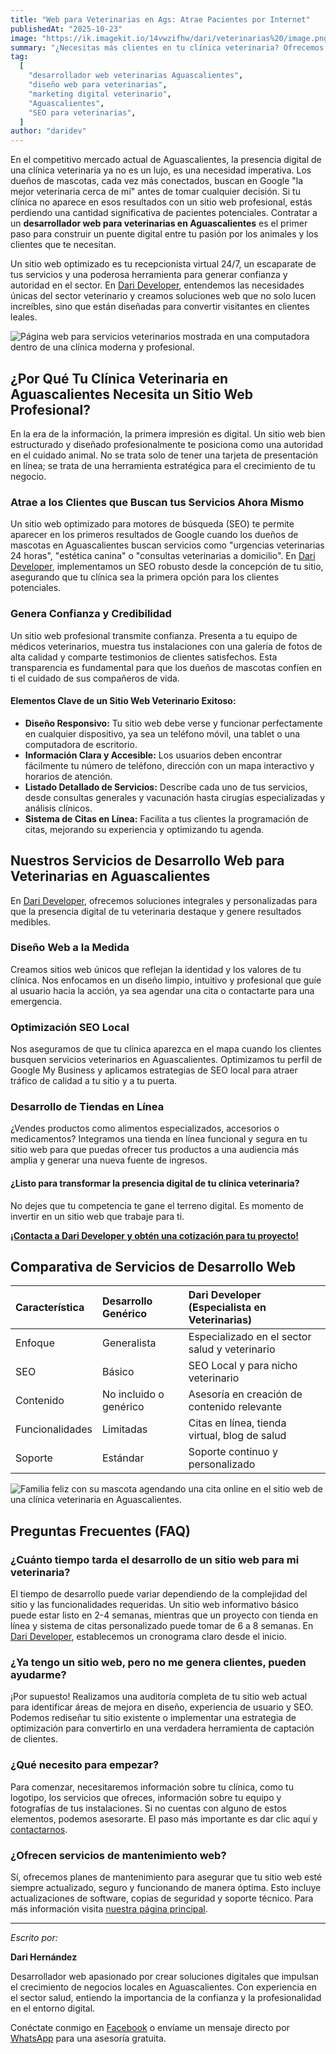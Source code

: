 ```yaml
---
title: "Web para Veterinarias en Ags: Atrae Pacientes por Internet"
publishedAt: "2025-10-23"
image: "https://ik.imagekit.io/14vwzifhw/dari/veterinarias%20/image.png?updatedAt=1760973440855"
summary: "¿Necesitas más clientes en tu clínica veterinaria? Ofrecemos desarrollo web especializado en Aguascalientes. Transforma tu presencia digital y facilita que te contacten."
tag:
  [
    "desarrollador web veterinarias Aguascalientes",
    "diseño web para veterinarias",
    "marketing digital veterinario",
    "Aguascalientes",
    "SEO para veterinarias",
  ]
author: "daridev"
---
```


En el competitivo mercado actual de Aguascalientes, la presencia digital de una clínica veterinaria ya no es un lujo, es una necesidad imperativa. Los dueños de mascotas, cada vez más conectados, buscan en Google "la mejor veterinaria cerca de mí" antes de tomar cualquier decisión. Si tu clínica no aparece en esos resultados con un sitio web profesional, estás perdiendo una cantidad significativa de pacientes potenciales. Contratar a un **desarrollador web para veterinarias en Aguascalientes** es el primer paso para construir un puente digital entre tu pasión por los animales y los clientes que te necesitan.

Un sitio web optimizado es tu recepcionista virtual 24/7, un escaparate de tus servicios y una poderosa herramienta para generar confianza y autoridad en el sector. En [Dari Developer](https://darideveloper.com/), entendemos las necesidades únicas del sector veterinario y creamos soluciones web que no solo lucen increíbles, sino que están diseñadas para convertir visitantes en clientes leales.

![Página web para servicios veterinarios mostrada en una computadora dentro de una clínica moderna y profesional.](https://ik.imagekit.io/14vwzifhw/dari/veterinarias%20/image.png?updatedAt=1760973440855 "Diseño web para veterinarias en Aguascalientes")

## ¿Por Qué Tu Clínica Veterinaria en Aguascalientes Necesita un Sitio Web Profesional?

En la era de la información, la primera impresión es digital. Un sitio web bien estructurado y diseñado profesionalmente te posiciona como una autoridad en el cuidado animal. No se trata solo de tener una tarjeta de presentación en línea; se trata de una herramienta estratégica para el crecimiento de tu negocio.

### Atrae a los Clientes que Buscan tus Servicios Ahora Mismo

Un sitio web optimizado para motores de búsqueda (SEO) te permite aparecer en los primeros resultados de Google cuando los dueños de mascotas en Aguascalientes buscan servicios como "urgencias veterinarias 24 horas", "estética canina" o "consultas veterinarias a domicilio". En [Dari Developer](https://darideveloper.com/), implementamos un SEO robusto desde la concepción de tu sitio, asegurando que tu clínica sea la primera opción para los clientes potenciales.

### Genera Confianza y Credibilidad

Un sitio web profesional transmite confianza. Presenta a tu equipo de médicos veterinarios, muestra tus instalaciones con una galería de fotos de alta calidad y comparte testimonios de clientes satisfechos. Esta transparencia es fundamental para que los dueños de mascotas confíen en ti el cuidado de sus compañeros de vida.

#### Elementos Clave de un Sitio Web Veterinario Exitoso:

- **Diseño Responsivo:** Tu sitio web debe verse y funcionar perfectamente en cualquier dispositivo, ya sea un teléfono móvil, una tablet o una computadora de escritorio.
- **Información Clara y Accesible:** Los usuarios deben encontrar fácilmente tu número de teléfono, dirección con un mapa interactivo y horarios de atención.
- **Listado Detallado de Servicios:** Describe cada uno de tus servicios, desde consultas generales y vacunación hasta cirugías especializadas y análisis clínicos.
- **Sistema de Citas en Línea:** Facilita a tus clientes la programación de citas, mejorando su experiencia y optimizando tu agenda.

## Nuestros Servicios de Desarrollo Web para Veterinarias en Aguascalientes

En [Dari Developer](https://darideveloper.com/), ofrecemos soluciones integrales y personalizadas para que la presencia digital de tu veterinaria destaque y genere resultados medibles.

### Diseño Web a la Medida

Creamos sitios web únicos que reflejan la identidad y los valores de tu clínica. Nos enfocamos en un diseño limpio, intuitivo y profesional que guíe al usuario hacia la acción, ya sea agendar una cita o contactarte para una emergencia.

### Optimización SEO Local

Nos aseguramos de que tu clínica aparezca en el mapa cuando los clientes busquen servicios veterinarios en Aguascalientes. Optimizamos tu perfil de Google My Business y aplicamos estrategias de SEO local para atraer tráfico de calidad a tu sitio y a tu puerta.

### Desarrollo de Tiendas en Línea

¿Vendes productos como alimentos especializados, accesorios o medicamentos? Integramos una tienda en línea funcional y segura en tu sitio web para que puedas ofrecer tus productos a una audiencia más amplia y generar una nueva fuente de ingresos.

#### ¿Listo para transformar la presencia digital de tu clínica veterinaria?

No dejes que tu competencia te gane el terreno digital. Es momento de invertir en un sitio web que trabaje para ti.

[**¡Contacta a Dari Developer y obtén una cotización para tu proyecto\!**](https://darideveloper.com/)

## Comparativa de Servicios de Desarrollo Web

| Característica  | Desarrollo Genérico    | **Dari Developer (Especialista en Veterinarias)** |
| :-------------- | :--------------------- | :------------------------------------------------ |
| Enfoque         | Generalista            | Especializado en el sector salud y veterinario    |
| SEO             | Básico                 | SEO Local y para nicho veterinario                |
| Contenido       | No incluido o genérico | Asesoría en creación de contenido relevante       |
| Funcionalidades | Limitadas              | Citas en línea, tienda virtual, blog de salud     |
| Soporte         | Estándar               | Soporte continuo y personalizado                  |

![Familia feliz con su mascota agendando una cita online en el sitio web de una clínica veterinaria en Aguascalientes.](<https://ik.imagekit.io/14vwzifhw/dari/veterinarias%20/image(1).png?updatedAt=1760973441079> "Marketing digital para veterinarias: Atrae más clientes")

## Preguntas Frecuentes (FAQ)

### ¿Cuánto tiempo tarda el desarrollo de un sitio web para mi veterinaria?

El tiempo de desarrollo puede variar dependiendo de la complejidad del sitio y las funcionalidades requeridas. Un sitio web informativo básico puede estar listo en 2-4 semanas, mientras que un proyecto con tienda en línea y sistema de citas personalizado puede tomar de 6 a 8 semanas. En [Dari Developer](https://darideveloper.com/), establecemos un cronograma claro desde el inicio.

### ¿Ya tengo un sitio web, pero no me genera clientes, pueden ayudarme?

¡Por supuesto\! Realizamos una auditoría completa de tu sitio web actual para identificar áreas de mejora en diseño, experiencia de usuario y SEO. Podemos rediseñar tu sitio existente o implementar una estrategia de optimización para convertirlo en una verdadera herramienta de captación de clientes.

### ¿Qué necesito para empezar?

Para comenzar, necesitaremos información sobre tu clínica, como tu logotipo, los servicios que ofreces, información sobre tu equipo y fotografías de tus instalaciones. Si no cuentas con alguno de estos elementos, podemos asesorarte. El paso más importante es dar clic aquí y [contactarnos](https://darideveloper.com/).

### ¿Ofrecen servicios de mantenimiento web?

Sí, ofrecemos planes de mantenimiento para asegurar que tu sitio web esté siempre actualizado, seguro y funcionando de manera óptima. Esto incluye actualizaciones de software, copias de seguridad y soporte técnico. Para más información visita [nuestra página principal](https://darideveloper.com/).

---

_Escrito por:_

**Dari Hernández**

Desarrollador web apasionado por crear soluciones digitales que impulsan el crecimiento de negocios locales en Aguascalientes. Con experiencia en el sector salud, entiendo la importancia de la confianza y la profesionalidad en el entorno digital.

Conéctate conmigo en [Facebook](https://www.facebook.com/daridevofficial) o envíame un mensaje directo por [WhatsApp](https://api.whatsapp.com/send?phone=5214493402_622) para una asesoría gratuita.
